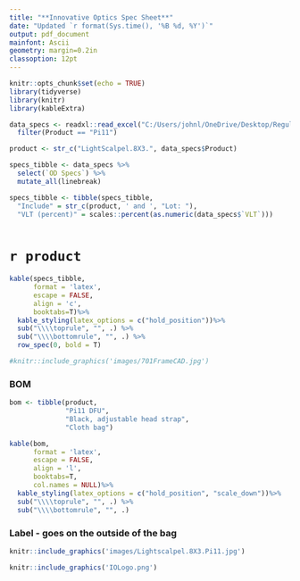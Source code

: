 ---
title: "**Innovative Optics Spec Sheet**"
date: "Updated `r format(Sys.time(), '%B %d, %Y')`"
output: pdf_document
mainfont: Ascii
geometry: margin=0.2in
classoption: 12pt
---

```{r setup, include=FALSE}
knitr::opts_chunk$set(echo = TRUE)
library(tidyverse)
library(knitr)
library(kableExtra)
```



```{r, echo=F}
data_specs <- readxl::read_excel("C:/Users/johnl/OneDrive/Desktop/Regulatory/Master/Technical_Information.xlsx") %>% 
  filter(Product == "Pi11")

product <- str_c("LightScalpel.8X3.", data_specs$Product)

specs_tibble <- data_specs %>% 
  select(`OD Specs`) %>% 
  mutate_all(linebreak)

specs_tibble <- tibble(specs_tibble,
  "Include" = str_c(product, ' and ', "Lot: "),
  "VLT (percent)" = scales::percent(as.numeric(data_specs$`VLT`)))
 
```

# **`r product`**

```{r, echo=F}
kable(specs_tibble,
      format = 'latex',
      escape = FALSE,
      align = 'c',
      booktabs=T)%>% 
  kable_styling(latex_options = c("hold_position"))%>%
  sub("\\\\toprule", "", .) %>%
  sub("\\\\bottomrule", "", .) %>% 
  row_spec(0, bold = T)
```


```{r, echo = F, fig.align='center', out.height='20%'}
#knitr::include_graphics('images/701FrameCAD.jpg')
```


### BOM

```{r, echo = F}
bom <- tibble(product,
              "Pi11 DFU",
              "Black, adjustable head strap",
              "Cloth bag")

kable(bom,
      format = 'latex',
      escape = FALSE,
      align = 'l',
      booktabs=T, 
      col.names = NULL)%>% 
  kable_styling(latex_options = c("hold_position", "scale_down"))%>%
  sub("\\\\toprule", "", .) %>%
  sub("\\\\bottomrule", "", .)
```

### Label - goes on the outside of the bag

```{r, echo = F, fig.align='center', out.height= '25%'}
knitr::include_graphics('images/Lightscalpel.8X3.Pi11.jpg')
```


```{r, echo = F, fig.align='right', out.height='5%'}
knitr::include_graphics('IOLogo.png')
```
